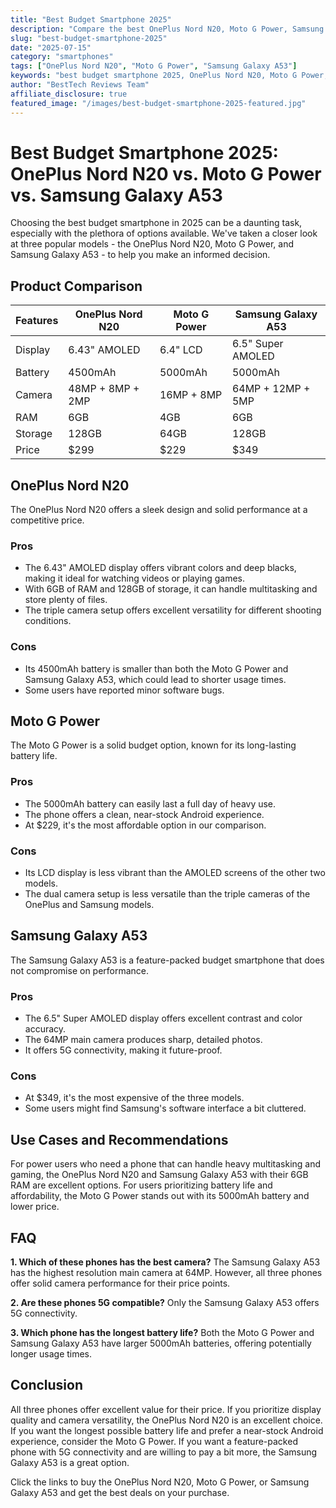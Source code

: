 ```yaml
---
title: "Best Budget Smartphone 2025"
description: "Compare the best OnePlus Nord N20, Moto G Power, Samsung Galaxy A53 and more. Find the perfect smartphones with our detailed reviews and recommendations."
slug: "best-budget-smartphone-2025"
date: "2025-07-15"
category: "smartphones"
tags: ["OnePlus Nord N20", "Moto G Power", "Samsung Galaxy A53"]
keywords: "best budget smartphone 2025, OnePlus Nord N20, Moto G Power, Samsung Galaxy A53"
author: "BestTech Reviews Team"
affiliate_disclosure: true
featured_image: "/images/best-budget-smartphone-2025-featured.jpg"
---
```


# Best Budget Smartphone 2025: OnePlus Nord N20 vs. Moto G Power vs. Samsung Galaxy A53

Choosing the best budget smartphone in 2025 can be a daunting task, especially with the plethora of options available. We've taken a closer look at three popular models - the OnePlus Nord N20, Moto G Power, and Samsung Galaxy A53 - to help you make an informed decision.

## Product Comparison

| Features | OnePlus Nord N20 | Moto G Power | Samsung Galaxy A53 |
|----------|------------------|--------------|--------------------|
| Display  | 6.43" AMOLED     | 6.4" LCD     | 6.5" Super AMOLED  |
| Battery  | 4500mAh          | 5000mAh      | 5000mAh            |
| Camera   | 48MP + 8MP + 2MP | 16MP + 8MP   | 64MP + 12MP + 5MP  |
| RAM      | 6GB              | 4GB          | 6GB                |
| Storage  | 128GB            | 64GB         | 128GB              |
| Price    | $299             | $229         | $349               |

## OnePlus Nord N20

The OnePlus Nord N20 offers a sleek design and solid performance at a competitive price. 

### Pros
* The 6.43" AMOLED display offers vibrant colors and deep blacks, making it ideal for watching videos or playing games. 
* With 6GB of RAM and 128GB of storage, it can handle multitasking and store plenty of files. 
* The triple camera setup offers excellent versatility for different shooting conditions.

### Cons
* Its 4500mAh battery is smaller than both the Moto G Power and Samsung Galaxy A53, which could lead to shorter usage times.
* Some users have reported minor software bugs.

## Moto G Power

The Moto G Power is a solid budget option, known for its long-lasting battery life.

### Pros
* The 5000mAh battery can easily last a full day of heavy use.
* The phone offers a clean, near-stock Android experience.
* At $229, it's the most affordable option in our comparison.

### Cons
* Its LCD display is less vibrant than the AMOLED screens of the other two models.
* The dual camera setup is less versatile than the triple cameras of the OnePlus and Samsung models.

## Samsung Galaxy A53

The Samsung Galaxy A53 is a feature-packed budget smartphone that does not compromise on performance.

### Pros
* The 6.5" Super AMOLED display offers excellent contrast and color accuracy.
* The 64MP main camera produces sharp, detailed photos.
* It offers 5G connectivity, making it future-proof.

### Cons
* At $349, it's the most expensive of the three models.
* Some users might find Samsung's software interface a bit cluttered.

## Use Cases and Recommendations

For power users who need a phone that can handle heavy multitasking and gaming, the OnePlus Nord N20 and Samsung Galaxy A53 with their 6GB RAM are excellent options. For users prioritizing battery life and affordability, the Moto G Power stands out with its 5000mAh battery and lower price. 

## FAQ

**1. Which of these phones has the best camera?**
The Samsung Galaxy A53 has the highest resolution main camera at 64MP. However, all three phones offer solid camera performance for their price points.

**2. Are these phones 5G compatible?**
Only the Samsung Galaxy A53 offers 5G connectivity.

**3. Which phone has the longest battery life?**
Both the Moto G Power and Samsung Galaxy A53 have larger 5000mAh batteries, offering potentially longer usage times.

## Conclusion

All three phones offer excellent value for their price. If you prioritize display quality and camera versatility, the OnePlus Nord N20 is an excellent choice. If you want the longest possible battery life and prefer a near-stock Android experience, consider the Moto G Power. If you want a feature-packed phone with 5G connectivity and are willing to pay a bit more, the Samsung Galaxy A53 is a great option.

Click the links to buy the OnePlus Nord N20, Moto G Power, or Samsung Galaxy A53 and get the best deals on your purchase.